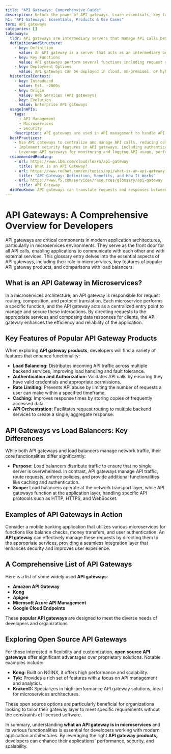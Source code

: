 ```yaml
---
title: "API Gateways: Comprehensive Guide"
description: Unlock the power of API gateways. Learn essentials, key takeaways from popular products, and the role of API gateways in microservices. Dive in today.
h1: "API Gateways: Essentials, Products & Use Cases"
term: API gateways
categories: []
takeaways:
  tldr: API gateways are intermediary servers that manage API calls between clients and backend services, providing functionalities like request routing, API composition, protocol translation, caching, and monitoring.
  definitionAndStructure:
    - key: Definition
      value: An API gateway is a server that acts as an intermediary between clients and backend services. It manages API calls, routes them to the appropriate services, and aggregates responses.
    - key: Key Functions
      value: API gateways perform several functions including request routing, API composition, protocol and data translation, caching, and monitoring.
    - key: Deployment Options
      value: API gateways can be deployed in cloud, on-premises, or hybrid environments.
  historicalContext:
    - key: Introduced
      value: Est. ~2000s
    - key: Origin
      value: Web Services (API gateways)
    - key: Evolution
      value: Enterprise API gateways
  usageInAPIs:
    tags:
      - API Management
      - Microservices
      - Security
    description: API gateways are used in API management to handle API calls, route them to the appropriate services, and aggregate responses. They play a crucial role in microservices architecture by centralizing API calls and reducing complexity. API gateways also enhance security by implementing features like authentication, authorization, rate limiting, and encryption.
  bestPractices:
    - Use API gateways to centralize and manage API calls, reducing complexity in microservices architecture.
    - Implement security features in API gateways, including authentication, authorization, rate limiting, and encryption to protect APIs from threats.
    - Leverage API gateways for monitoring and logging API usage, performance, and errors for optimization.
  recommendedReading:
    - url: https://www.ibm.com/cloud/learn/api-gateway
      title: What is an API Gateway?
    - url: https://www.redhat.com/en/topics/api/what-is-an-api-gateway
      title: "API Gateway: Definition, Benefits, and How It Works"
    - url: https://www.f5.com/services/resources/glossary/api-gateway
      title: API Gateway
  didYouKnow: API gateways can translate requests and responses between different formats and protocols, such as from JSON to XML, facilitating communication between different systems.
---
```

# API Gateways: A Comprehensive Overview for Developers

API gateways are critical components in modern application architectures, particularly in microservices environments. They serve as the front door for all API calls, enabling applications to communicate with each other and with external services. This glossary entry delves into the essential aspects of API gateways, including their role in microservices, key features of popular API gateway products, and comparisons with load balancers.

## What is an API Gateway in Microservices?

In a microservices architecture, an API gateway is responsible for request routing, composition, and protocol translation. Each microservice performs a specific function, and the API gateway acts as a centralized entry point to manage and secure these interactions. By directing requests to the appropriate services and composing data responses for clients, the API gateway enhances the efficiency and reliability of the application.

## Key Features of Popular API Gateway Products

When exploring **API gateway products**, developers will find a variety of features that enhance functionality:

- **Load Balancing:** Distributes incoming API traffic across multiple backend services, improving load handling and fault tolerance.
- **Authentication and Authorization:** Validates API calls by ensuring they have valid credentials and appropriate permissions.
- **Rate Limiting:** Prevents API abuse by limiting the number of requests a user can make within a specified timeframe.
- **Caching:** Improves response times by storing copies of frequently accessed data.
- **API Orchestration:** Facilitates request routing to multiple backend services to create a single, aggregate response.

## API Gateways vs Load Balancers: Key Differences

While both API gateways and load balancers manage network traffic, their core functionalities differ significantly:

- **Purpose:** Load balancers distribute traffic to ensure that no single server is overwhelmed. In contrast, API gateways manage API traffic, route requests, enforce policies, and provide additional functionalities like caching and authentication.
- **Scope:** Load balancers operate at the network transport layer, while API gateways function at the application layer, handling specific API protocols such as HTTP, HTTPS, and WebSocket.

## Examples of API Gateways in Action

Consider a mobile banking application that utilizes various microservices for functions like balance checks, money transfers, and user authentication. An **API gateway** can effectively manage these requests by directing them to the appropriate services, providing a seamless integration layer that enhances security and improves user experience.

## A Comprehensive List of API Gateways

Here is a list of some widely used **API gateways**:

- **Amazon API Gateway**
- **Kong**
- **Apigee**
- **Microsoft Azure API Management**
- **Google Cloud Endpoints**

These **popular API gateways** are designed to meet the diverse needs of developers and organizations.

## Exploring Open Source API Gateways

For those interested in flexibility and customization, **open source API gateways** offer significant advantages over proprietary solutions. Notable examples include:

- **Kong:** Built on NGINX, it offers high performance and scalability.
- **Tyk:** Provides a rich set of features with a focus on API management and analytics.
- **KrakenD:** Specializes in high-performance API gateway solutions, ideal for microservices architectures.

These open source options are particularly beneficial for organizations looking to tailor their gateway layer to meet specific requirements without the constraints of licensed software.

In summary, understanding **what an API gateway is in microservices** and its various functionalities is essential for developers working with modern application architectures. By leveraging the right **API gateway products**, developers can enhance their applications' performance, security, and scalability.